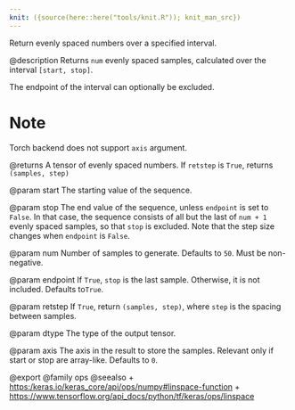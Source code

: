 ```yaml
---
knit: ({source(here::here("tools/knit.R")); knit_man_src})
---
```

Return evenly spaced numbers over a specified interval.

@description
Returns `num` evenly spaced samples, calculated over the interval
`[start, stop]`.

The endpoint of the interval can optionally be excluded.

# Note
Torch backend does not support `axis` argument.

@returns
A tensor of evenly spaced numbers.
If `retstep` is `True`, returns `(samples, step)`

@param start
The starting value of the sequence.

@param stop
The end value of the sequence, unless `endpoint` is set to
`False`. In that case, the sequence consists of all but the last
of `num + 1` evenly spaced samples, so that `stop` is excluded.
Note that the step size changes when `endpoint` is `False`.

@param num
Number of samples to generate. Defaults to `50`. Must be
non-negative.

@param endpoint
If `True`, `stop` is the last sample. Otherwise, it is
not included. Defaults to`True`.

@param retstep
If `True`, return `(samples, step)`, where `step` is the
spacing between samples.

@param dtype
The type of the output tensor.

@param axis
The axis in the result to store the samples. Relevant only if
start or stop are array-like. Defaults to `0`.

@export
@family ops
@seealso
+ <https:/keras.io/keras_core/api/ops/numpy#linspace-function>
+ <https://www.tensorflow.org/api_docs/python/tf/keras/ops/linspace>
